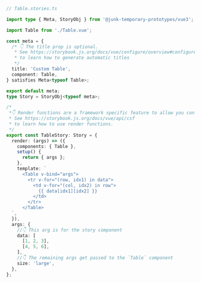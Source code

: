 ```ts
// Table.stories.ts

import type { Meta, StoryObj } from '@junk-temporary-prototypes/vue3';

import Table from './Table.vue';

const meta = {
  /* 👇 The title prop is optional.
   * See https://storybook.js.org/docs/vue/configure/overview#configure-story-loading
   * to learn how to generate automatic titles
   */
  title: 'Custom Table',
  component: Table,
} satisfies Meta<typeof Table>;

export default meta;
type Story = StoryObj<typeof meta>;

/*
 *👇 Render functions are a framework specific feature to allow you control on how the component renders.
 * See https://storybook.js.org/docs/vue/api/csf
 * to learn how to use render functions.
 */
export const TableStory: Story = {
  render: (args) => ({
    components: { Table },
    setup() {
      return { args };
    },
    template: `
      <Table v-bind="args">
        <tr v-for="(row, idx1) in data">
          <td v-for="(col, idx2) in row">
            {{ data[idx1][idx2] }}
          </td>
        </tr>
      </Table>
  `,
  }),
  args: {
    //👇 This arg is for the story component
    data: [
      [1, 2, 3],
      [4, 5, 6],
    ],
    //👇 The remaining args get passed to the `Table` component
    size: 'large',
  },
};
```
